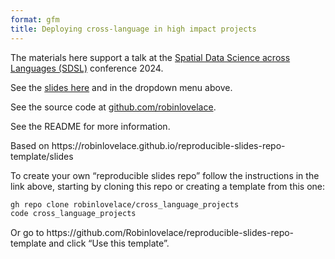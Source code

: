 ```yaml
---
format: gfm
title: Deploying cross-language in high impact projects
---
```


The materials here support a talk at the [Spatial Data Science across Languages (SDSL)](https://spatial-data-science.github.io/2024/) conference 2024.

See the [slides here](slides) and in the dropdown menu above.

See the source code at [github.com/robinlovelace](https://github.com/Robinlovelace/cross_language_projects).

See the README for more information.

Based on https://robinlovelace.github.io/reproducible-slides-repo-template/slides 

To create your own "reproducible slides repo" follow the instructions in the link above, starting by cloning this repo or creating a template from this one: 

```bash
gh repo clone robinlovelace/cross_language_projects
code cross_language_projects
```

Or go to https://github.com/Robinlovelace/reproducible-slides-repo-template and click "Use this template".

